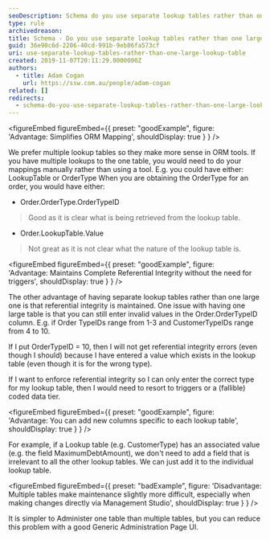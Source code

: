 ```yaml
---
seoDescription: Schema do you use separate lookup tables rather than one large lookup table for your lookup data? Here's a concise and informative SEO description that matches user intent - Separate lookup tables simplify ORM mapping, maintain referential integrity and allow adding unique columns to each table.
type: rule
archivedreason:
title: Schema - Do you use separate lookup tables rather than one large lookup table for your lookup data?
guid: 36e90c6d-2206-40cd-991b-9eb06fa573cf
uri: use-separate-lookup-tables-rather-than-one-large-lookup-table
created: 2019-11-07T20:11:29.0000000Z
authors:
  - title: Adam Cogan
    url: https://ssw.com.au/people/adam-cogan
related: []
redirects:
  - schema-do-you-use-separate-lookup-tables-rather-than-one-large-lookup-table-for-your-lookup-data
---
```


<figureEmbed figureEmbed={{
  preset: "goodExample",
  figure: 'Advantage: Simplifies ORM Mapping',
  shouldDisplay: true
} } />

We prefer multiple lookup tables so they make more sense in ORM tools. If you have multiple lookups to the one table, you would need to do your mappings manually rather than using a tool. E.g. you could have either: LookupTable or OrderType
When you are obtaining the OrderType for an order, you would have either:

* Order.OrderType.OrderTypeID

> Good as it is clear what is being retrieved from the lookup table.

* Order.LookupTable.Value

> Not great as it is not clear what the nature of the lookup table is.

<figureEmbed figureEmbed={{
  preset: "goodExample",
  figure: 'Advantage: Maintains Complete Referential Integrity without the need for triggers',
  shouldDisplay: true
} } />

The other advantage of having separate lookup tables rather than one large one is that referential integrity is maintained.
One issue with having one large table is that you can still enter invalid values in the Order.OrderTypeID column. E.g. if Order TypeIDs range from 1-3 and CustomerTypeIDs range from 4 to 10.

If I put OrderTypeID = 10, then I will not get referential integrity errors (even though I should) because I have entered a value which exists in the lookup table (even though it is for the wrong type).

If I want to enforce referential integrity so I can only enter the correct type for my lookup table, then I would need to resort to triggers or a (fallible) coded data tier.

<figureEmbed figureEmbed={{
  preset: "goodExample",
  figure: 'Advantage: You can add new columns specific to each lookup table',
  shouldDisplay: true
} } />


For example, if a Lookup table (e.g. CustomerType) has an associated value (e.g. the field MaximumDebtAmount), we don't need to add a field that is irrelevant to all the other lookup tables. We can just add it to the individual lookup table.

<figureEmbed figureEmbed={{
  preset: "badExample",
  figure: 'Disadvantage: Multiple tables make maintenance slightly more difficult, especially when making changes directly via Management Studio',
  shouldDisplay: true
} } />


It is simpler to Administer one table than multiple tables, but you can reduce this problem with a good Generic Administration Page UI.